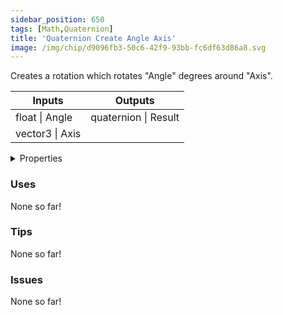 ```yaml
---
sidebar_position: 650
tags: [Math,Quaternion]
title: 'Quaternion Create Angle Axis'
image: /img/chip/d9096fb3-50c6-42f9-93bb-fc6df63d86a8.svg
---
```


Creates a rotation which rotates "Angle" degrees around "Axis".



<IChip uuid="d9096fb3-50c6-42f9-93bb-fc6df63d86a8"/>

<table><thead><tr><th>Inputs</th><th>Outputs</th></tr></thead><tbody><tr><td>float | Angle</td><td>quaternion | Result</td></tr><tr><td>vector3 | Axis</td><td /></tr></tbody></table>

<details>
  <summary>Properties</summary>
  <div>
    <div>
    <table>
      <tbody>
        <tr>
          <td>Is beta required?</td>
          <td>No</td>
        </tr>
        <tr>
          <td>Is chip a trolling risk?</td>
          <td>No</td>
        </tr>
        <tr>
          <td>Is chip a role assignment risk?</td>
          <td>No</td>
        </tr>
        <tr>
          <td>Chip UUID</td>
          <td>d9096fb3-50c6-42f9-93bb-fc6df63d86a8</td>
        </tr>
        <tr>
          <td>Room availability</td>
          <td>Available everywhere</td>
        </tr>
      </tbody>
    </table>
    </div>
  </div>
</details>

### Uses

None so far!

### Tips

None so far!

### Issues

None so far!